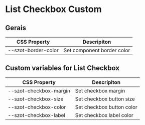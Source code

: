 
<Meta title="Components/FormFields/ListCheckbox/Custom" />

# List Checkbox Custom

## Gerais

| CSS Property        | Descripiton                |
| ------------------- | -------------------------- |
| --szot-border-color | Set component border color |

## Custom variables for List Checkbox

| CSS Property        | Descripiton            |
| ------------------- | ---------------------- |
| --szot-checkbox-margin | Set checkbox margin       |
| --szot-checkbox-size   | Set checkbox button size  |
| --szot-checkbox-color  | Set checkbox button color |
| --szot-checkbox-label  | Set checkbox label color  |
